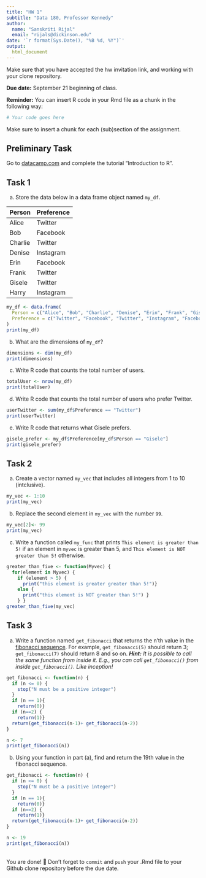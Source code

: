 ```yaml
---
title: "HW 1"
subtitle: "Data 180, Professor Kennedy"
author: 
  name: "Sanskriti Rijal"
  email: "rijals@dickinson.edu"
date: '`r format(Sys.Date(), "%B %d, %Y")`'
output: 
  html_document
---
```

Make sure that you have accepted the hw invitation link, and working with your clone repository.

**Due date:** September 21 beginning of class.

**Reminder:** You can insert R code in your Rmd file as a chunk in the following way:
```r
# Your code goes here
```
Make sure to insert a chunk for each (sub)section of the assignment.

## Preliminary Task
Go to [datacamp.com](https://datacamp.com) and complete the tutorial "Introduction to R".


## Task 1
a) Store the data below in a data frame object named `my_df`.


|Person | Preference|
|:------|:----------|
|Alice | Twitter |
| Bob | Facebook |
| Charlie | Twitter |
| Denise | Instagram |
| Erin | Facebook |
| Frank | Twitter |
| Gisele | Twitter |
| Harry | Instagram |

```r
my_df <- data.frame(
  Person = c("Alice", "Bob", "Charlie", "Denise", "Erin", "Frank", "Gisele", "Harry"),
  Preference = c("Twitter", "Facebook", "Twitter", "Instagram", "Facebook", "Twitter", "Twitter", "Instagram")
)
print(my_df)
```


b) What are the dimensions of `my_df`?

```r
dimensions <- dim(my_df)
print(dimensions)
```


c) Write R code that counts the total number of users.

```r
totalUser <- nrow(my_df)
print(totalUser)
```

d) Write R code that counts the total number of users who prefer Twitter.
```r
userTwitter <- sum(my_df$Preference == "Twitter")
print(userTwitter)
```

e) Write R code that returns what Gisele prefers.
```r
gisele_prefer <- my_df$Preference[my_df$Person == "Gisele"]
print(gisele_prefer)
```
## Task 2
a) Create a vector named `my_vec` that includes all integers from 1 to 10 (intclusive).
```r
my_vec <- 1:10
print(my_vec)
```

b) Replace the second element in `my_vec` with the number `99`.
```r
my_vec[2]<- 99
print(my_vec)
```

c) Write a function called `my_func` that prints `This element is greater than 5!` if an element in `myvec` is greater than 5, and `This element is NOT greater than 5!` otherwise.
```r
greater_than_five <- function(Myvec) {
  for(element in Myvec) {
    if (element > 5) {
      print("this element is greater greater than 5!")}
    else {
      print("this element is NOT greater than 5!") } 
    } }
greater_than_five(my_vec)
```

## Task 3
a. Write a function named `get_fibonacci` that returns the n'th value in the [fibonacci sequence](https://www.mathsisfun.com/numbers/fibonacci-sequence.html). For example, `get_fibonacci(5)` should return 3; `get_fibonacci(7)` should return 8 and so on. ***Hint:** It is possible to call the same function from inside it. E.g., you can call `get_fibonacci()` from inside `get_fibonacci()`. Like inception!*
```r
get_fibonacci <- function(n) {
  if (n <= 0) {
    stop("N must be a positive integer")
  }
  if (n == 1){
    return(0)}
  if (n==2) { 
    return(1)}
  return(get_fibonacci(n-1)+ get_fibonacci(n-2))
}

n <- 7
print(get_fibonacci(n))
```


b. Using your function in part (a), find and return the 19th value in the fibonacci sequence.
```r
get_fibonacci <- function(n) {
  if (n <= 0) {
    stop("N must be a positive integer")
  }
  if (n == 1){
    return(0)}
  if (n==2) { 
    return(1)}
  return(get_fibonacci(n-1)+ get_fibonacci(n-2))
}

n <- 19
print(get_fibonacci(n))
```


<br>
You are done! 🏁 Don't forget to `commit` and `push` your .Rmd file to your Github clone repository before the due date.
<br>